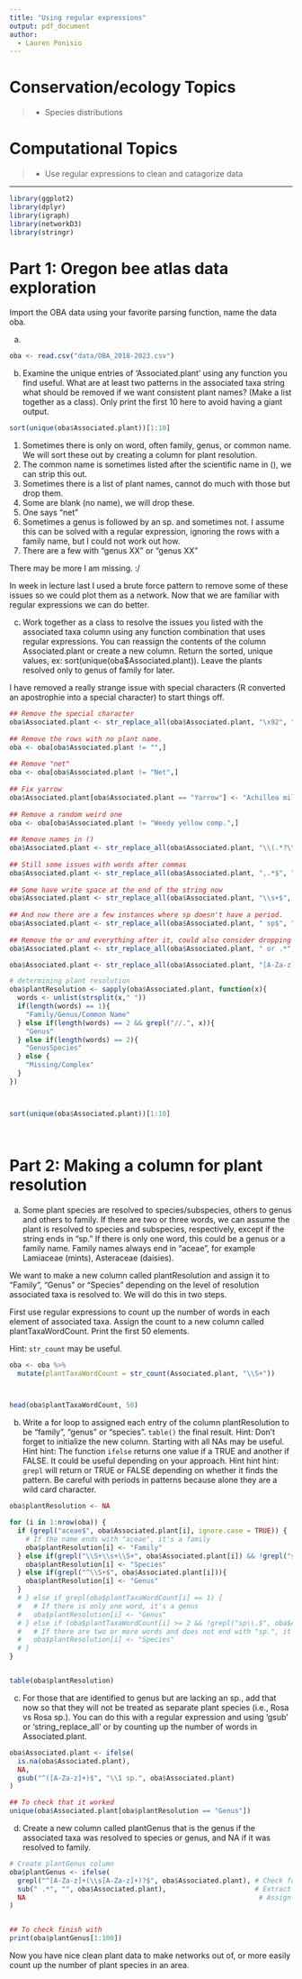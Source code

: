 ```yaml
---
title: "Using regular expressions"
output: pdf_document
author:
  - Lauren Ponisio
---
```


<!-- Lesson Overview -->

# Conservation/ecology Topics 

> - Species distributions 

# Computational Topics
> -  Use regular expressions to clean and catagorize data

-------------------------------
```r
library(ggplot2)
library(dplyr)
library(igraph)
library(networkD3)
library(stringr)
```

# Part 1: Oregon bee atlas data exploration 

Import the OBA data using your favorite parsing function, name the data oba. 

a. 
```r
oba <- read.csv("data/OBA_2018-2023.csv")
```


b. Examine the unique entries of 'Associated.plant' using any function you find useful. What are at least two patterns in the associated taxa string what should be removed if we want consistent plant names? (Make a list together as a class). Only print the first 10 here to avoid having a giant output. 


```r
sort(unique(oba$Associated.plant))[1:10]

```

1. Sometimes there is only on word, often family, genus, or common name. We will sort these out by creating a column for plant resolution.
2. The common name is sometimes listed after the scientific name in (), we can strip this out.
3. Sometimes there is a list of plant names, cannot do much with those but drop them. 
4. Some are blank (no name), we will drop these. 
5. One says "net"
6. Sometimes a genus is followed by an sp. and sometimes not. I assume this can be solved with a regular expression, ignoring the rows with a family name, but I could not work out how. 
7. There are a few with "genus XX" or "genus XX"

There may be more I am missing. :/ 

In week in lecture last I used a brute force pattern to remove some of these issues so we could plot them as a network. Now that we are familiar with regular expressions we can do better. 

c. Work together as a class to resolve the issues you listed with the associated taxa column using any function combination that uses regular expressions. You can reassign the contents of the column Associated.plant or create a new column. Return the sorted, unique values, ex: sort(unique(oba$Associated.plant)). Leave the plants resolved only to genus of family for later. 

I have removed a really strange issue with special characters (R converted an apostrophie into a special character) to start things off. 


```r

## Remove the special character
oba$Associated.plant <- str_replace_all(oba$Associated.plant, "\x92", "")
 
## Remove the rows with no plant name.
oba <- oba[oba$Associated.plant != "",]
 
## Remove "net"
oba <- oba[oba$Associated.plant != "Net",]
 
## Fix yarrow
oba$Associated.plant[oba$Associated.plant == "Yarrow"] <- "Achillea millefolium"
 
## Remove a random weird one
oba <- oba[oba$Associated.plant != "Weedy yellow comp.",]
 
## Remove names in ()
oba$Associated.plant <- str_replace_all(oba$Associated.plant, "\\(.*?\\)", "")
 
## Still some issues with words after commas
oba$Associated.plant <- str_replace_all(oba$Associated.plant, ",.*$", "")
 
## Some have write space at the end of the string now
oba$Associated.plant <- str_replace_all(oba$Associated.plant, "\\s+$", "")
 
## And now there are a few instances where sp doesn't have a period.
oba$Associated.plant <- str_replace_all(oba$Associated.plant, " sp$", " sp.")
 
## Remove the or and everything after it, could also consider dropping these...
oba$Associated.plant <- str_replace_all(oba$Associated.plant, " or .*", "")

oba$Associated.plant <- str_replace_all(oba$Associated.plant, "[A-Za-z] ++ [Xx]", "")

# determining plant resolution
oba$plantResolution <- sapply(oba$Associated.plant, function(x){
  words <- unlist(strsplit(x," "))
  if(length(words) == 1){
    "Family/Genus/Common Name"
  } else if(length(words) == 2 && grepl("//.", x)){
    "Genus"
  } else if(length(words) == 2){
    "GenusSpecies"
  } else {
    "Missing/Complex"
  }
})



sort(unique(oba$Associated.plant))[1:10]




```

# Part 2: Making a column for plant resolution

a. Some plant species are resolved to species/subspecies, others to genus and others to family. If there are two or three words, we can assume the plant is resolved to species and subspecies, respectively, except if the string ends in "sp." If there is only one word, this could be a genus or a family name. Family names always end in "aceae", for example Lamiaceae (mints), Asteraceae (daisies). 

We want to make a new column called plantResolution and assign it to "Family", "Genus" or "Species" depending on the level of resolution associated taxa is resolved to. We will do this in two steps. 

First use regular expressions to count up the number of words in each element of associated taxa. Assign the count to a new column called plantTaxaWordCount. Print the first 50 elements.

Hint: `str_count` may be useful. 

```r

oba <- oba %>%
  mutate(plantTaxaWordCount = str_count(Associated.plant, "\\S+"))



head(oba$plantTaxaWordCount, 50)


```

b. Write a for loop to assigned each entry of the column plantResolution to be "family", "genus" or "species". `table()` the final result. 
Hint: Don't forget to initialize the new column. Starting with all NAs may be useful. 
Hint hint: The function `ifelse` returns one value if a TRUE and another if FALSE. It could be useful depending on your approach. 
Hint hint hint: `grepl` will return or TRUE or FALSE depending on whether it finds the pattern. Be careful with periods in patterns because alone they are a wild card character.  

```r

oba$plantResolution <- NA

for (i in 1:nrow(oba)) {
  if (grepl("aceae$", oba$Associated.plant[i], ignore.case = TRUE)) {
    # If the name ends with "aceae", it's a family
    oba$plantResolution[i] <- "Family"
  } else if(grepl("\\S+\\s+\\S+", oba$Associated.plant[i]) && !grepl("sp\\.$", oba$Associated.plant[i])){
    oba$plantResolution[i] <- "Species"
  } else if(grepl("^\\S+$", oba$Associated.plant[i])){
    oba$plantResolution[i] <- "Genus"
  }
  # } else if grepl(oba$plantTaxaWordCount[i] == 1) {
  #   # If there is only one word, it's a genus
  #   oba$plantResolution[i] <- "Genus"
  # } else if (oba$plantTaxaWordCount[i] >= 2 && !grepl("sp\\.$", oba$Associated.plant[i], ignore.case = TRUE)) {
  #   # If there are two or more words and does not end with "sp.", it's a species
  #   oba$plantResolution[i] <- "Species"
  # }
}


table(oba$plantResolution)

```

c. For those that are identified to genus but are lacking an sp., add that now so that they will not be treated as separate plant species (i.e., Rosa vs Rosa sp.). You can do this with a regular expression and using 'gsub' or 'string_replace_all' or by counting up the number of words in Associated.plant. 
```r

oba$Associated.plant <- ifelse(
  is.na(oba$Associated.plant), 
  NA, 
  gsub("^([A-Za-z]+)$", "\\1 sp.", oba$Associated.plant)
)

## To check that it worked
unique(oba$Associated.plant[oba$plantResolution == "Genus"])
```

d. Create a new column called plantGenus that is the genus if the associated taxa was resolved to species or genus, and NA if it was resolved to family. 
```r

# Create plantGenus column
oba$plantGenus <- ifelse(
  grepl("^[A-Za-z]+(\\s[A-Za-z]+)?$", oba$Associated.plant), # Check for genus or species (1-2 words)
  sub(" .*", "", oba$Associated.plant),                      # Extract the first word (genus)
  NA                                                          # Assign NA if it's family level
)


## To check finish with
print(oba$plantGenus[1:100])
```

Now you have nice clean plant data to make networks out of, or more easily count up the number of plant species in an area. 